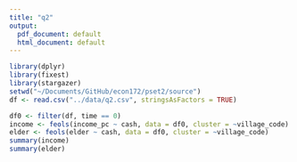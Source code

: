 ```yaml
---
title: "q2"
output:
  pdf_document: default
  html_document: default
---
```


```r
library(dplyr)
library(fixest)
library(stargazer)
setwd("~/Documents/GitHub/econ172/pset2/source")
df <- read.csv("../data/q2.csv", stringsAsFactors = TRUE)
```

```r
df0 <- filter(df, time == 0)
income <- feols(income_pc ~ cash, data = df0, cluster = ~village_code)
elder <- feols(elder ~ cash, data = df0, cluster = ~village_code)
summary(income)
summary(elder)
```
